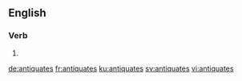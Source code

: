 ==English==

===Verb===
{{head|en|verb form}}

# {{en-third-person singular of|antiquate}}

[[de:antiquates]]
[[fr:antiquates]]
[[ku:antiquates]]
[[sv:antiquates]]
[[vi:antiquates]]